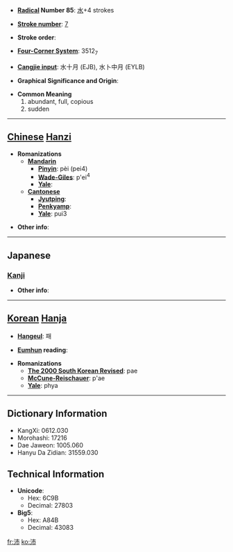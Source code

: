 * '''[[Wiktionary:Chinese radical index| Radical]] Number 85''': [[Wiktionary:Chinese radical index 水|水]]+4 strokes

* '''[[Wiktionary:Chinese total strokes index|Stroke number]]''': [[Wiktionary:Chinese total strokes index 7|7]]

* '''Stroke order''': 

* '''[[Wiktionary:Chinese four corner index|Four-Corner System]]''': 3512<sub>7</sub>

* '''[[Wiktionary:Chinese Cangjie index|Cangjie input]]''': 水十月 (EJB), 水卜中月 (EYLB)

* '''Graphical Significance and Origin''': 

* '''Common Meaning'''
*#abundant, full, copious
*# sudden


----

== [[Chinese]] [[Hanzi]] ==

* '''Romanizations'''
** '''[[Mandarin]]'''
*** '''[[Pinyin]]''': pèi (pei4)
*** '''[[Wade-Giles]]''': p'ei<sup>4</sup>
*** '''[[Yale]]''': 
** '''[[Cantonese]]'''
*** '''[[Jyutping]]''':
*** '''[[Penkyamp]]''': 
*** '''[[Yale]]''': pui3

* '''Other info''': 

----

==Japanese==
===[[Kanji]]===
{{kanji|on readings=[[はい]] (hai)
|kun readings=[[さわ]] (sawa), [[さかん]] (sakan)
}}

* '''Other info''':  

----

== [[Korean]] [[Hanja]] ==

* '''[[Hangeul]]''': 패

* '''[[Eumhun]] reading''': 

* '''Romanizations'''
** '''[[The 2000 South Korean Revised Romanization|The 2000 South Korean Revised]]''': pae
** '''[[McCune-Reischauer]]''': p'ae
** '''[[Yale]]''': phya

----

== Dictionary Information ==

* KangXi: 0612.030
* Morohashi: 17216
* Dae Jaweon: 1005.060
* Hanyu Da Zidian: 31559.030

== Technical Information ==

* '''Unicode''':
** Hex: 6C9B
** Decimal: 27803
* '''Big5''':
** Hex: A84B
** Decimal: 43083

[[fr:沛]]
[[ko:沛]]